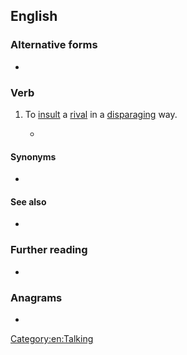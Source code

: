 ==English==

===Alternative forms===
* {{alter|en|trash talk|trashtalk}}

===Verb===
{{en-verb|head=[[trash]]-[[talk]]}}

# {{lb|en|US}} To [[insult]] a [[rival]] in a [[disparaging]] way.
#* {{quote-book|en|author=James Ellroy|title=Destination: Morgue!|year=2004|publisher=Vintage Books|pageurl=https://archive.org/details/destinationmorgu00ellr/page/6/mode/1up|isbn=978-1-4000-3287-7|page=6|passage=Paret '''trash-talked''' Griffith. Paret called him queer.}}

====Synonyms====
* {{l|en|talk trash}}

====See also====
* {{l|en|sledging}}

===Further reading===
* {{R:GDoS|id=6fi3zfa|entry=trash talk ''v.''}}

===Anagrams===
* {{anagrams|en|a=aahklrstt|talk trash}}

[[Category:en:Talking]]